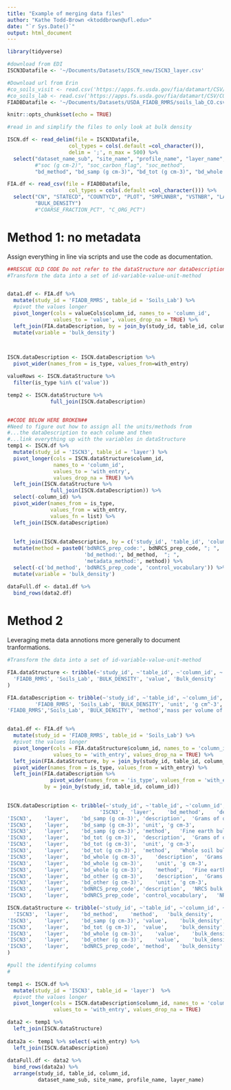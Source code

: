 ```yaml
---
title: "Example of merging data files"
author: "Kathe Todd-Brown <ktoddbrown@ufl.edu>"
date: "`r Sys.Date()`"
output: html_document
---
```


```r
library(tidyverse)

#download from EDI
ISCN3Datafile <- '~/Documents/Datasets/ISCN_new/ISCN3_layer.csv'

#Download url from Erin
#co_soils_visit <- read.csv('https://apps.fs.usda.gov/fia/datamart/CSV/CO_SOILS_VISIT.csv')
#co_soils_lab <- read.csv('https://apps.fs.usda.gov/fia/datamart/CSV/CO_SOILS_LAB.csv')
FIADBDatafile <- '~/Documents/Datasets/USDA_FIADB_RMRS/soils_lab_CO.csv'

knitr::opts_chunk$set(echo = TRUE)
```

```r

#read in and simplify the files to only look at bulk density

ISCN.df <- read_delim(file = ISCN3Datafile, 
                    col_types = cols(.default =col_character()),
                    delim = ';', n_max = 500) %>%
  select("dataset_name_sub", "site_name", "profile_name", "layer_name", #ID columns
         #"soc (g cm-2)", "soc_carbon_flag", "soc_method",
         "bd_method", "bd_samp (g cm-3)", "bd_tot (g cm-3)", "bd_whole (g cm-3)", "bd_other (g cm-3)", "bdNRCS_prep_code")# SOC columns

FIA.df <- read_csv(file = FIADBDatafile,
                    col_types = cols(.default =col_character())) %>%
  select("CN", "STATECD", "COUNTYCD", "PLOT", "SMPLNNBR", "VSTNBR", "LAYER_TYPE", #ID columns
         "BULK_DENSITY") 
         #"COARSE_FRACTION_PCT", "C_ORG_PCT")

```

# Method 1: no metadata

Assign everything in line via scripts and use the code as documentation.

```r
##RESCUE OLD CODE Do not refer to the dataStructure nor dataDescriptions here
#Transform the data into a set of id-variable-value-unit-method 


data1.df <- FIA.df %>%
  mutate(study_id = 'FIADB_RMRS', table_id = 'Soils_Lab') %>%
  #pivot the values longer
  pivot_longer(cols = valueCols$column_id, names_to = 'column_id', 
               values_to = 'value', values_drop_na = TRUE) %>%
  left_join(FIA.dataDescription, by = join_by(study_id, table_id, column_id))%>%
  mutate(variable = 'bulk_density')
  


ISCN.dataDescription <- ISCN.dataDescription %>%
  pivot_wider(names_from = is_type, values_from=with_entry)

valueRows <- ISCN.dataStructure %>%
  filter(is_type %in% c('value'))

temp2 <- ISCN.dataStructure %>%
              full_join(ISCN.dataDescription)


##CODE BELOW HERE BROKEN##
#Need to figure out how to assign all the units/methods from
#...the dataDescription to each colume and then 
#...link everything up with the variables in dataStructure
temp1 <- ISCN.df %>%
  mutate(study_id = 'ISCN3', table_id = 'layer') %>%
  pivot_longer(cols = ISCN.dataStructure$column_id,
               names_to = 'column_id',
               values_to = 'with_entry',
               values_drop_na = TRUE) %>%
  left_join(ISCN.dataStructure %>%
              full_join(ISCN.dataDescription)) %>%
  select(-column_id) %>%
  pivot_wider(names_from = is_type,
              values_from = with_entry,
              values_fn = list) %>%
  left_join(ISCN.dataDescription) 
  
  
  left_join(ISCN.dataDescription, by = c('study_id', 'table_id', 'column_id')) %>%
  mutate(method = paste0('bdNRCS_prep_code:', bdNRCS_prep_code, "; ", 
                         'bd_method:', bd_method,  "; ", 
                         'metadata_method:', method)) %>%
  select(-c('bd_method', 'bdNRCS_prep_code', 'control_vocabulary')) %>%
  mutate(variable = 'bulk_density')
  
dataFull.df <- data1.df %>%
  bind_rows(data2.df)

```

# Method 2

Leveraging meta data annotions more generally to document tranformations.

```r

#Transform the data into a set of id-variable-value-unit-method 

FIA.dataStructure <- tribble(~'study_id', ~'table_id', ~'column_id', ~'is_type', ~of_variable,
  'FIADB_RMRS', 'Soils_Lab', 'BULK_DENSITY', 'value', 'Bulk_density'
)

FIA.dataDescription <- tribble(~'study_id', ~'table_id', ~'column_id', ~'is_type', ~'with_entry',
         'FIADB_RMRS', 'Soils_Lab',	'BULK_DENSITY', 'unit', 'g cm^-3',
'FIADB_RMRS','Soils_Lab', 'BULK_DENSITY', 'method','mass per volume of oven-dry soil inclusive of coarse fraction') 


data1.df <- FIA.df %>%
  mutate(study_id = 'FIADB_RMRS', table_id = 'Soils_Lab') %>%
  #pivot the values longer
  pivot_longer(cols = FIA.dataStructure$column_id, names_to = 'column_id', 
               values_to = 'with_entry', values_drop_na = TRUE) %>%
  left_join(FIA.dataStructure, by = join_by(study_id, table_id, column_id)) %>%
  pivot_wider(names_from = is_type, values_from = with_entry) %>%
  left_join(FIA.dataDescription %>%
              pivot_wider(names_from = 'is_type', values_from = 'with_entry'), 
            by = join_by(study_id, table_id, column_id))
  
```

```r
ISCN.dataDescription <- tribble(~'study_id', ~'table_id', ~'column_id',~'is_type', ~'with_entry',
                              'ISCN3',	'layer',	'bd_method',	'description',	"Method used to determine bulk density",
'ISCN3',	'layer',	'bd_samp (g cm-3)',	'description',	'Grams of oven-dried soil per cubic centimeter, with soil particles greater than 2 mm and roots greater that 1 cm diameter removed',
'ISCN3',	'layer',	'bd_samp (g cm-3)',	'unit',	'g cm-3',
'ISCN3',	'layer',	'bd_samp (g cm-3)',	'method',	'Fine earth bulk density',
'ISCN3',	'layer',	'bd_tot (g cm-3)',	'description',	'Grams of oven-dried soil per cubic centimeter, with soil particles greater than 2 mm and roots greater that 1 cm diameter included',
'ISCN3',	'layer',	'bd_tot (g cm-3)',	'unit',	'g cm-3',
'ISCN3',	'layer',	'bd_tot (g cm-3)',	'method',	'Whole soil bulk density',
'ISCN3',	'layer',	'bd_whole (g cm-3)',	'description',	'Grams of oven-dried soil per cubic centimeter, with the content of soil particles >2mm and roots >1cm diameter estimated and subtracted',
'ISCN3',	'layer',	'bd_whole (g cm-3)',	'unit',	'g cm-3',
'ISCN3',	'layer',	'bd_whole (g cm-3)',	'method',	'Fine earth (estimated coarse fraction correction) bulk density',
'ISCN3',	'layer',	'bd_other (g cm-3)',	'description',	'Grams of oven-dried soil per cubic centimeter, method used in the associated Bulk Density Method, soil particle fraction used',
'ISCN3',	'layer',	'bd_other (g cm-3)',	'unit',	'g cm-3',
'ISCN3',	'layer',	'bdNRCS_prep_code',	'description',	'NRCS bulk density method code',
'ISCN3',	'layer',	'bdNRCS_prep_code',	'control_vocabulary',	'NRCS_bulk_density_code')

ISCN.dataStructure <- tribble(~'study_id', ~'table_id', ~'column_id', ~'is_type', ~'of_variable',
  'ISCN3',	'layer',	'bd_method',	'method',	'bulk_density',
'ISCN3',	'layer',	'bd_samp (g cm-3)',	'value',	'bulk_density',
'ISCN3',	'layer',	'bd_tot (g cm-3)',	'value',	'bulk_density',
'ISCN3',	'layer',	'bd_whole (g cm-3)',	'value',	'bulk_density',
'ISCN3',	'layer',	'bd_other (g cm-3)',	'value',	'bulk_density',
'ISCN3',	'layer',	'bdNRCS_prep_code',	'method',	'bulk_density'
)

#pull the identifying columns
#

temp1 <- ISCN.df %>%
  mutate(study_id = 'ISCN3', table_id = 'layer')  %>%
  #pivot the values longer
  pivot_longer(cols = ISCN.dataDescription$column_id, names_to = 'column_id', 
               values_to = 'with_entry', values_drop_na = TRUE) 

data2 <- temp1 %>%
  left_join(ISCN.dataStructure) 
  
data2a <- temp1 %>% select(-with_entry) %>%
  left_join(ISCN.dataDescription) 
  
dataFull.df <- data2 %>%
  bind_rows(data2a) %>%
  arrange(study_id, table_id, column_id,
          dataset_name_sub, site_name, profile_name, layer_name)

```

